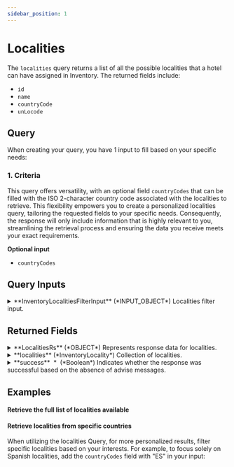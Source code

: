 ```yaml
---
sidebar_position: 1
---
```




# Localities

The `localities` query returns a list of all the possible localities that a hotel can have assigned in Inventory. The returned fields include:

* `id`
* `name`
* `countryCode`
* `unLocode`


## Query

When creating your query, you have 1 input to fill based on your specific needs:


### 1. Criteria   

This query offers versatility, with an optional field `countryCodes` that can be filled with the ISO 2-character country code associated with the localities to retrieve. This flexibility empowers you to create a personalized localities query, tailoring the requested fields to your specific needs. Consequently, the response will only include information that is highly relevant to you, streamlining the retrieval process and ensuring the data you receive meets your exact requirements.

**Optional input**
* `countryCodes`

## Query Inputs


<details>
  <summary>
  **InventoryLocalitiesFilterInput** (*INPUT_OBJECT*)  
  Localities filter input.  
  </summary>
  
  <details style={{ pointerEvents: "none" }}>
    <summary>
    **countryCodes** (*String*)  
    Country codes of the localities to retrieve. https://en.wikipedia.org/wiki/ISO_3166-1_alpha-2  
    </summary>
  </details>
  
</details>



## Returned Fields


<details>
  <summary>
  **LocalitiesRs** (*OBJECT*)  
  Represents response data for localities.  
  </summary>
  
  
  <details>
    <summary>
    **adviseMessages** (*AdviseMessage*)  
    Collection of advise messages.  
    </summary>

    <details style={{ pointerEvents: "none" }}>
      <summary>
      **code**&nbsp;<span class="required"> *</span>&nbsp; (*ID*)  
      AM code: The following codes can be returned:  
      </summary>
    </details>

    <details style={{ pointerEvents: "none" }}>
      <summary>
      **type**&nbsp;<span class="required"> *</span>&nbsp; (*String*)  
      Error type: The following types are valid:[type]  
      </summary>
    </details>

    <details style={{ pointerEvents: "none" }}>
      <summary>
      **description**&nbsp;<span class="required"> *</span>&nbsp; (*String*)  
      Error description  
      </summary>
    </details>

    <details style={{ pointerEvents: "none" }}>
      <summary>
      **level**&nbsp;<span class="required"> *</span>&nbsp; (*Enum of AdviseMessageLevel*)  
      Indicates the level of importance of the message.
Possible values: ERROR, WARN, INFO.  
      Possible values:  
      `WARN`  
      `ERROR`  
      `INFO`  
      </summary>
    </details>

    <details>
      <summary>
      **external** (*ExternalMessage*)  
      Specify the external message.  
      </summary>

      <details style={{ pointerEvents: "none" }}>
        <summary>
        **code** (*String*)  
        External code.  
        </summary>
      </details>

      <details style={{ pointerEvents: "none" }}>
        <summary>
        **message**&nbsp;<span class="required"> *</span>&nbsp; (*String*)  
        External message.  
        </summary>
      </details>
    </details>

    <details style={{ pointerEvents: "none" }}>
      <summary>
      **correlationID**&nbsp;<span class="required"> *</span>&nbsp; (*ID*)  
      Identifier to investigate the cause of the error.  
      </summary>
    </details>
  </details>

  <details>
    <summary>
    **localities** (*InventoryLocality*)  
    Collection of localities.  
    </summary>

    <details style={{ pointerEvents: "none" }}>
      <summary>
      **id**&nbsp;<span class="required"> *</span>&nbsp; (*Int*)  
      Unique identifier for the locality.  
      </summary>
    </details>

    <details style={{ pointerEvents: "none" }}>
      <summary>
      **name** (*String*)  
      Name of the locality.  
      </summary>
    </details>

    <details style={{ pointerEvents: "none" }}>
      <summary>
      **countryCode** (*String*)  
      ISO 2-character country code associated with the locality.  
      </summary>
    </details>

    <details style={{ pointerEvents: "none" }}>
      <summary>
      **unLocode** (*String*)  
      UN/LOCODE associated with the locality.  
      </summary>
    </details>
  </details>

  <details style={{ pointerEvents: "none" }}>
    <summary>
    **success**&nbsp;<span class="required"> *</span>&nbsp; (*Boolean*)  
    Indicates whether the response was successful based on the absence of advise messages.  
    </summary>
  </details>
</details>



## Examples

#### Retrieve the full list of localities available

<GraphqlSample query={localitiesQuery} variables={localitiesVariables} />


#### Retrieve localities from specific countries

When utilizing the localities Query, for more personalized results, filter specific localities based on your interests. For example, to focus solely on Spanish localities, add the `countryCodes` field with "ES" in your input:

<GraphqlSample query={localitiesQuery} variables={localitiesByCountryCodesVariables} />